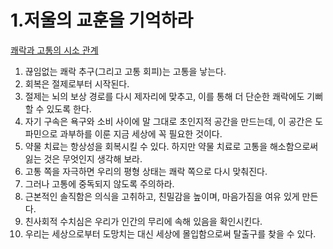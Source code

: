 # 1.저울의 교훈을 기억하라

[쾌락과 고통의 시소 관계](https://blog.naver.com/j970330/223135084901)

1. 끊임없는 쾌락 추구(그리고 고통 회피)는 고통을 낳는다.
2. 회복은 절제로부터 시작된다.
3. 절제는 뇌의 보상 경로를 다시 제자리에 맞추고, 이를 통해 더 단순한 쾌락에도 기뻐할 수 있도록 한다.
4. 자기 구속은 욕구와 소비 사이에 말 그대로 초인지적 공간을 만드는데, 이 공간은 도파민으로 과부하를 이룬 지금 세상에 꼭 필요한 것이다.
5. 약물 치료는 항상성을 회복시킬 수 있다. 하지만 약물 치료로 고통을 해소함으로써 잃는 것은 무엇인지 생각해 보라.
6. 고통 쪽을 자극하면 우리의 평형 상태는 쾌락 쪽으로 다시 맞춰진다.
7. 그러나 고통에 중독되지 않도록 주의하라.
8. 근본적인 솔직함은 의식을 고취하고, 친밀감을 높이며, 마음가짐을 여유 있게 만든다.
9. 친사회적 수치심은 우리가 인간의 무리에 속해 있음을 확인시킨다.
10. 우리는 세상으로부터 도망치는 대신 세상에 몰입함으로써 탈출구를 찾을 수 있다.